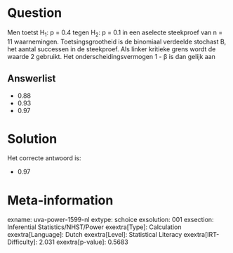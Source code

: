 Question
========

Men toetst H~1~: p = 0.4 tegen H~2~: p = 0.1 in een aselecte steekproef
van n = 11 waarnemingen. Toetsingsgrootheid is de binomiaal verdeelde
stochast B, het aantal successen in de steekproef. Als linker kritieke
grens wordt de waarde 2 gebruikt. Het onderscheidingsvermogen 1 - β is
dan gelijk aan

Answerlist
----------

* 0.88
* 0.93
* 0.97

Solution
========

Het correcte antwoord is: 

* 0.97

Meta-information
================
exname: uva-power-1599-nl
extype: schoice
exsolution: 001
exsection: Inferential Statistics/NHST/Power
exextra[Type]: Calculation
exextra[Language]: Dutch
exextra[Level]: Statistical Literacy
exextra[IRT-Difficulty]: 2.031
exextra[p-value]: 0.5683
